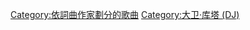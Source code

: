 {{Category explanation|'''[[大衛·庫塔_(DJ)|大衛·庫塔]]'''创作或联合创作的歌曲，關於大衛·庫塔制作的歌曲，請見「[[:Category:大卫·库塔制作的歌曲|:Category:大卫·库塔制作的歌曲]]」。關於大衛·庫塔的歌曲，請見「[[:Category:大卫·库塔歌曲|:Category:大卫·库塔歌曲]]」}}

[[Category:依詞曲作家劃分的歌曲|Category:依詞曲作家劃分的歌曲]]
[[Category:大卫·库塔_(DJ)|Category:大卫·库塔 (DJ)]]